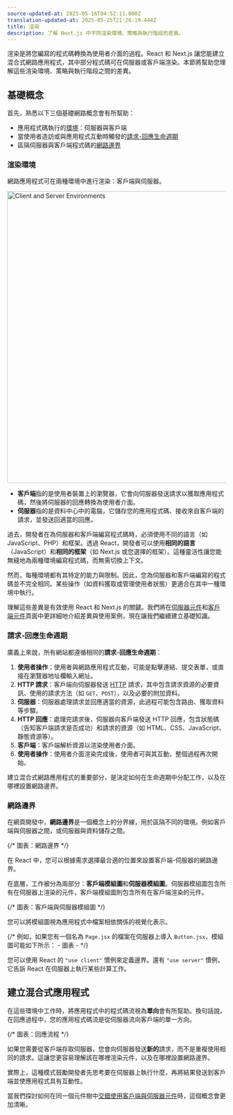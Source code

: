 ```yaml
---
source-updated-at: 2025-05-16T04:52:11.000Z
translation-updated-at: 2025-05-25T21:26:19.444Z
title: 渲染
description: 了解 Next.js 中不同渲染環境、策略與執行階段的差異。
---
```


渲染是將您編寫的程式碼轉換為使用者介面的過程。React 和 Next.js 讓您能建立混合式網路應用程式，其中部分程式碼可在伺服器或客戶端渲染。本節將幫助您理解這些渲染環境、策略與執行階段之間的差異。

## 基礎概念

首先，熟悉以下三個基礎網路概念會有所幫助：

- 應用程式碼執行的[環境](#rendering-environments)：伺服器與客戶端
- 當使用者造訪或與應用程式互動時觸發的[請求-回應生命週期](#request-response-lifecycle)
- 區隔伺服器與客戶端程式碼的[網路邊界](#network-boundary)

### 渲染環境

網路應用程式可在兩種環境中進行渲染：客戶端與伺服器。

<Image
  alt="Client and Server Environments"
  srcLight="/docs/light/client-and-server-environments.png"
  srcDark="/docs/dark/client-and-server-environments.png"
  width="1600"
  height="672"
/>

- **客戶端**指的是使用者裝置上的瀏覽器，它會向伺服器發送請求以獲取應用程式碼，然後將伺服器的回應轉換為使用者介面。
- **伺服器**指的是資料中心中的電腦，它儲存您的應用程式碼、接收來自客戶端的請求，並發送回適當的回應。

過去，開發者在為伺服器和客戶端編寫程式碼時，必須使用不同的語言（如 JavaScript、PHP）和框架。透過 React，開發者可以使用**相同的語言**（JavaScript）和**相同的框架**（如 Next.js 或您選擇的框架）。這種靈活性讓您能無縫地為兩種環境編寫程式碼，而無需切換上下文。

然而，每種環境都有其特定的能力與限制。因此，您為伺服器和客戶端編寫的程式碼並不完全相同。某些操作（如資料獲取或管理使用者狀態）更適合在其中一種環境中執行。

理解這些差異是有效使用 React 和 Next.js 的關鍵。我們將在[伺服器元件](/docs/app/building-your-application/rendering/server-components)和[客戶端元件](/docs/app/building-your-application/rendering/client-components)頁面中更詳細地介紹差異與使用案例，現在讓我們繼續建立基礎知識。

### 請求-回應生命週期

廣義上來說，所有網站都遵循相同的**請求-回應生命週期**：

1. **使用者操作**：使用者與網路應用程式互動，可能是點擊連結、提交表單，或直接在瀏覽器地址欄輸入網址。
2. **HTTP 請求**：客戶端向伺服器發送 [HTTP](https://developer.mozilla.org/docs/Web/HTTP) 請求，其中包含請求資源的必要資訊、使用的請求方法（如 `GET`、`POST`），以及必要的附加資料。
3. **伺服器**：伺服器處理請求並回應適當的資源，此過程可能包含路由、獲取資料等步驟。
4. **HTTP 回應**：處理完請求後，伺服器向客戶端發送 HTTP 回應，包含狀態碼（告知客戶端請求是否成功）和請求的資源（如 HTML、CSS、JavaScript、靜態資源等）。
5. **客戶端**：客戶端解析資源以渲染使用者介面。
6. **使用者操作**：使用者介面渲染完成後，使用者可與其互動，整個過程再次開始。

建立混合式網路應用程式的重要部分，是決定如何在生命週期中分配工作，以及在哪裡設置網路邊界。

### 網路邊界

在網頁開發中，**網路邊界**是一個概念上的分界線，用於區隔不同的環境。例如客戶端與伺服器之間，或伺服器與資料儲存之間。

{/* 圖表：網路邊界 */}

在 React 中，您可以根據需求選擇最合適的位置來設置客戶端-伺服器的網路邊界。

在底層，工作被分為兩部分：**客戶端模組圖**和**伺服器模組圖**。伺服器模組圖包含所有在伺服器上渲染的元件，客戶端模組圖則包含所有在客戶端渲染的元件。

{/* 圖表：客戶端與伺服器模組圖 */}

您可以將模組圖視為應用程式中檔案相依關係的視覺化表示。

{/* 例如，如果您有一個名為 `Page.jsx` 的檔案在伺服器上導入 `Button.jsx`，模組圖可能如下所示： - 圖表 - */}

您可以使用 React 的 `"use client"` 慣例來定義邊界。還有 `"use server"` 慣例，它告訴 React 在伺服器上執行某些計算工作。

## 建立混合式應用程式

在這些環境中工作時，將應用程式中的程式碼流視為**單向**會有所幫助。換句話說，在回應過程中，您的應用程式碼流是從伺服器流向客戶端的單一方向。

{/* 圖表：回應流程 */}

如果您需要從客戶端存取伺服器，您會向伺服器發送**新的**請求，而不是重複使用相同的請求。這讓您更容易理解該在哪裡渲染元件，以及在哪裡設置網路邊界。

實際上，這種模式鼓勵開發者先思考要在伺服器上執行什麼，再將結果發送到客戶端並使應用程式具有互動性。

當我們探討如何在同一個元件樹中[交錯使用客戶端與伺服器元件](/docs/app/building-your-application/rendering/composition-patterns)時，這個概念會更加清晰。